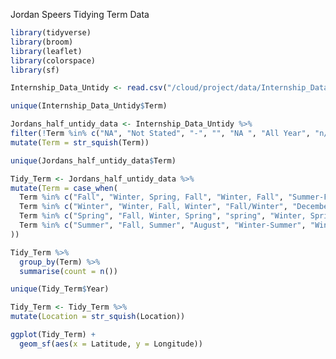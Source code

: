 Jordan Speers 
Tidying Term Data 

```r
library(tidyverse)
library(broom)
library(leaflet)
library(colorspace)
library(sf)

Internship_Data_Untidy <- read.csv("/cloud/project/data/Internship_Data_Untidy.csv")
```

```r
unique(Internship_Data_Untidy$Term)
```

```r
Jordans_half_untidy_data <- Internship_Data_Untidy %>% 
filter(!Term %in% c("NA", "Not Stated", "-", "", "NA ", "All Year", "n/a", "Year", "Year-round", "N/A", "Previous Work Experience", "Nine Months", "Prior Fulfillment")) %>% 
mutate(Term = str_squish(Term))
```

```r
unique(Jordans_half_untidy_data$Term)
```


```r
Tidy_Term <- Jordans_half_untidy_data %>% 
mutate(Term = case_when(
  Term %in% c("Fall", "Winter, Spring, Fall", "Winter, Fall", "Summer-Fall", "Spring, Fall", "Summer/Fall", "Summer, Fall", "Spring, Summer, Fall", "Summer,Fall", "Winter+Fall") ~ "Fall",
  Term %in% c("Winter", "Winter, Fall, Winter", "Fall/Winter", "December-December", "Summer, Fall, Winter", "Fall-Winter", "Fall, Winter", "Summer-Winter") ~ "Winter",
  Term %in% c("Spring", "Fall, Winter, Spring", "spring", "Winter, Spring", "Winter-Spring", "Novermber-Spring", "Summer, Spring, Spring") ~ "Spring",
  Term %in% c("Summer", "Fall, Summer", "August", "Winter-Summer", "Winter, Spring, Summer", "Winter, Summer", "Spring, Summer", "Fall+Summer", "Spring/Summer", "Fall, Winter, Spring, Summer", "Summe", "Summer 2011") ~ "Summer"
))
```

```r
Tidy_Term %>% 
  group_by(Term) %>%
  summarise(count = n())
```
```r
unique(Tidy_Term$Year)
```

```r
Tidy_Term <- Tidy_Term %>% 
mutate(Location = str_squish(Location))
```


```r
ggplot(Tidy_Term) +
  geom_sf(aes(x = Latitude, y = Longitude))
```


